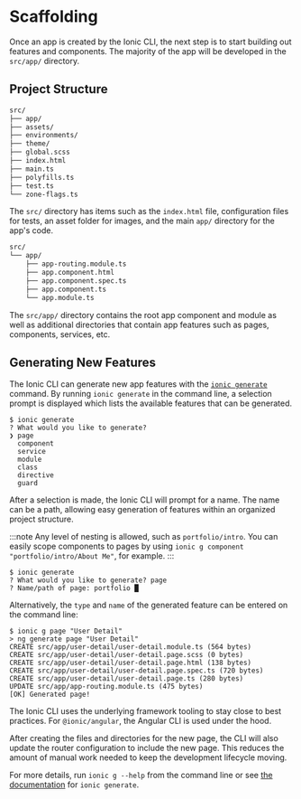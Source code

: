 # Scaffolding

Once an app is created by the Ionic CLI, the next step is to start building out features and components. The majority of the app will be developed in the `src/app/` directory.

## Project Structure

```bash
src/
├── app/
├── assets/
├── environments/
├── theme/
├── global.scss
├── index.html
├── main.ts
├── polyfills.ts
├── test.ts
└── zone-flags.ts
```

The `src/` directory has items such as the `index.html` file, configuration files for tests, an asset folder for images, and the main `app/` directory for the app's code.

```bash
src/
└── app/
    ├── app-routing.module.ts
    ├── app.component.html
    ├── app.component.spec.ts
    ├── app.component.ts
    └── app.module.ts
```

The `src/app/` directory contains the root app component and module as well as additional directories that contain app features such as pages, components, services, etc.

## Generating New Features

The Ionic CLI can generate new app features with the [`ionic generate`](../cli/commands/generate.mdx) command. By running `ionic generate` in the command line, a selection prompt is displayed which lists the available features that can be generated.

```shell-session
$ ionic generate
? What would you like to generate?
❯ page
  component
  service
  module
  class
  directive
  guard
```

After a selection is made, the Ionic CLI will prompt for a name. The name can be a path, allowing easy generation of features within an organized project structure.

:::note
Any level of nesting is allowed, such as `portfolio/intro`. You can easily scope components to pages by using `ionic g component "portfolio/intro/About Me"`, for example.
:::

```shell-session
$ ionic generate
? What would you like to generate? page
? Name/path of page: portfolio █
```

Alternatively, the `type` and `name` of the generated feature can be entered on the command line:

```shell-session
$ ionic g page "User Detail"
> ng generate page "User Detail"
CREATE src/app/user-detail/user-detail.module.ts (564 bytes)
CREATE src/app/user-detail/user-detail.page.scss (0 bytes)
CREATE src/app/user-detail/user-detail.page.html (138 bytes)
CREATE src/app/user-detail/user-detail.page.spec.ts (720 bytes)
CREATE src/app/user-detail/user-detail.page.ts (280 bytes)
UPDATE src/app/app-routing.module.ts (475 bytes)
[OK] Generated page!
```

The Ionic CLI uses the underlying framework tooling to stay close to best practices. For `@ionic/angular`, the Angular CLI is used under the hood.

After creating the files and directories for the new page, the CLI will also update the router configuration to include the new page. This reduces the amount of manual work needed to keep the development lifecycle moving.

For more details, run `ionic g --help` from the command line or see [the documentation](../cli/commands/generate.mdx) for `ionic generate`.
